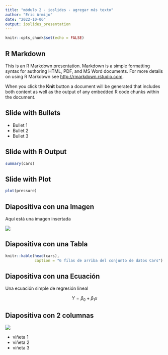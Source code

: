 ```yaml
---
title: "módulo 2 - ioslides - agregar más texto"
author: "Eric Armijo"
date: "2022-10-06"
output: ioslides_presentation
---
```


```r
knitr::opts_chunk$set(echo = FALSE)
```

## R Markdown

This is an R Markdown presentation. Markdown is a simple formatting syntax for authoring HTML, PDF, and MS Word documents. For more details on using R Markdown see <http://rmarkdown.rstudio.com>.

When you click the **Knit** button a document will be generated that includes both content as well as the output of any embedded R code chunks within the document.

## Slide with Bullets

- Bullet 1
- Bullet 2
- Bullet 3

## Slide with R Output

```r
summary(cars)
```

## Slide with Plot

```r
plot(pressure)
```

## Diapositiva con una Imagen {.flexbox .vcenter}

Aquí está una imagen insertada

![](Modulo2_Rmd1/sunstar/sunstar.png)

## Diapositiva con una Tabla

```r
knitr::kable(head(cars),
             caption = "6 filas de arriba del conjunto de datos Cars")
```

## Diapositiva con una Ecuación

Una ecuación simple de regresión lineal

$$ Y = \beta_0 + \beta_1x $$

## Diapositiva con 2 columnas {.columns-2}

![](Modulo2_Rmd1/sunstar/sunstar.png)

- viñeta 1
- viñeta 2
- viñeta 3